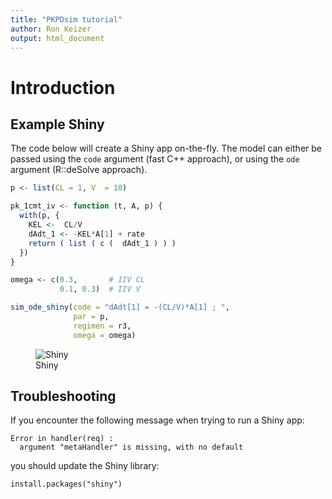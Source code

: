 ```yaml
---
title: "PKPDsim tutorial"
author: Ron Keizer
output: html_document
---
```


# Introduction

## Example Shiny

The code below will create a Shiny app on-the-fly. The model can either be passed using the `code` argument (fast C++ approach), or using the `ode` argument (R::deSolve approach).

```r
p <- list(CL = 1, V  = 10)

pk_1cmt_iv <- function (t, A, p) {
  with(p, {
    KEL <-  CL/V
    dAdt_1 <- -KEL*A[1] + rate
    return ( list ( c (  dAdt_1 ) ) )
  })
}

omega <- c(0.3,       # IIV CL
           0.1, 0.3)  # IIV V

sim_ode_shiny(code = "dAdt[1] = -(CL/V)*A[1] ; ",
              par = p,
              regimen = r3,
              omega = omega)
```


![Shiny](tutorial_files/shiny.png "Shiny example")


## Troubleshooting

If you encounter the following message when trying to run a Shiny app:

```
Error in handler(req) :
  argument "metaHandler" is missing, with no default
```

you should update the Shiny library:

```
install.packages("shiny")
```

